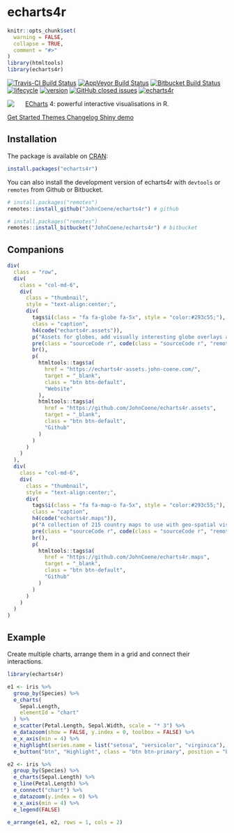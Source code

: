 # echarts4r

```r
knitr::opts_chunk$set(
  warning = FALSE,
  collapse = TRUE,
  comment = "#>"
)
library(htmltools)
library(echarts4r)
```

[![Travis-CI Build Status](https://travis-ci.org/JohnCoene/echarts4r.svg?branch=master)](https://travis-ci.org/JohnCoene/echarts4r) [![AppVeyor Build Status](https://ci.appveyor.com/api/projects/status/github/JohnCoene/echarts4r?branch=master&svg=true)](https://ci.appveyor.com/project/JohnCoene/echarts4r) [![Bitbucket Build Status](https://img.shields.io/bitbucket/pipelines/JohnCoene/echarts4r.svg)](https://bitbucket.org/JohnCoene/echarts4r) [![lifecycle](https://img.shields.io/badge/lifecycle-maturing-blue.svg)](https://www.tidyverse.org/lifecycle/#maturing) [![version](https://img.shields.io/github/tag/JohnCoene/echarts4r.svg)](https://github.com/JohnCoene/echarts4r/releases) [![GitHub closed issues](https://img.shields.io/github/issues-closed/JohnCoene/echarts4r.svg)](https://github.com/JohnCoene/echarts4r/issues) [![echarts4r](https://cranlogs.r-pkg.org/badges/echarts4r)](https://CRAN.R-project.org/package=echarts4r)


<img src="reference/figures/logo.png" align="left" style="max-height:300px;margin-right:5%;"/>

[ECharts](http://echarts.baidu.com/) 4: powerful interactive visualisations in R.

<div class = "row">
<a class="btn btn-success" href="articles/get_started.html">
  <i class="fa fa-rocket" aria-hidden="true"></i>
  Get Started
</a>
<a class="btn btn-primary" href="articles/themes.html">
  <i class="fa fa-paint-brush" aria-hidden="true"></i>
  Themes
</a>
<a class="btn btn-info" href="news/index.html">
  <i class="fa fa-newspaper-o" aria-hidden="true"></i>
  Changelog
</a>
<a class="btn btn-default" href="http://shiny.john-coene.com/echarts4rShiny" target="_blank">
  <i class="fa fa-desktop" aria-hidden="true"></i>
  Shiny demo
</a>
</div>

## Installation

The package is available on [CRAN](https://CRAN.R-project.org/package=echarts4r):

```r
install.packages("echarts4r")
```

You can also install the development version of echarts4r with `devtools` or `remotes` from Github or Bitbucket.

```r
# install.packages("remotes")
remotes::install_github("JohnCoene/echarts4r") # github
```

```r
# install.packages("remotes")
remotes::install_bitbucket("JohnCoene/echarts4r") # bitbucket
```

## Companions

```r
div(
  class = "row",
  div(
    class = "col-md-6",
    div(
      class = "thumbnail",
      style = "text-align:center;",
      div(
        tags$i(class = "fa fa-globe fa-5x", style = "color:#293c55;"),
        class = "caption",
        h4(code("echarts4r.assets")),
        p("Assets for globes, add visually interesting globe overlays and background."),
        pre(class = "sourceCode r", code(class = "sourceCode r", "remotes::install_github('JohnCoene/echarts4r.assets')")),
        br(),
        p(
          htmltools::tags$a(
            href = "https://echarts4r-assets.john-coene.com/",
            target = "_blank",
            class = "btn btn-default",
            "Website"
          ),
          htmltools::tags$a(
            href = "https://github.com/JohnCoene/echarts4r.assets",
            target = "_blank",
            class = "btn btn-default",
            "Github"
          )
        )
      )
    )
  ),
  div(
    class = "col-md-6",
    div(
      class = "thumbnail",
      style = "text-align:center;",
      div(
        tags$i(class = "fa fa-map-o fa-5x", style = "color:#293c55;"),
        class = "caption",
        h4(code("echarts4r.maps")),
        p("A collection of 215 country maps to use with geo-spatial visualisations."),
        pre(class = "sourceCode r", code(class = "sourceCode r", "remotes::install_github('JohnCoene/echarts4r.maps')")),
        br(),
        p(
          htmltools::tags$a(
            href = "https://github.com/JohnCoene/echarts4r.maps",
            target = "_blank",
            class = "btn btn-default",
            "Github"
          )
        )
      )
    )
  )
)
```

## Example

Create multiple charts, arrange them in a grid and connect their interactions.

```r
library(echarts4r)

e1 <- iris %>% 
  group_by(Species) %>% 
  e_charts(
    Sepal.Length,
    elementId = "chart"
  ) %>% 
  e_scatter(Petal.Length, Sepal.Width, scale = "* 3") %>% 
  e_datazoom(show = FALSE, y.index = 0, toolbox = FALSE) %>% 
  e_x_axis(min = 4) %>% 
  e_highlight(series.name = list("setosa", "versicolor", "virginica"), btn = "btn") %>% 
  e_button("btn", "Highlight", class = "btn btn-primary", position = "bottom")

e2 <- iris %>% 
  group_by(Species) %>% 
  e_charts(Sepal.Length) %>% 
  e_line(Petal.Length) %>% 
  e_connect("chart") %>% 
  e_datazoom(y.index = 0) %>% 
  e_x_axis(min = 4) %>% 
  e_legend(FALSE) 

e_arrange(e1, e2, rows = 1, cols = 2)
```
